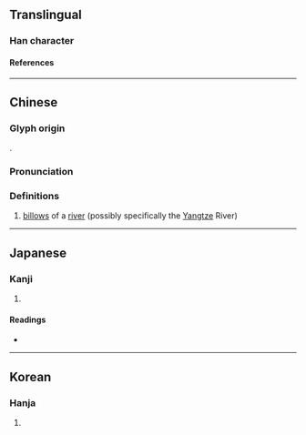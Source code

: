{{also|沄}}
{{character info/new}}
==Translingual==

===Han character===
{{Han char|rn=85|rad=水|as=12|sn=15|four=31131|canj=EMBI|ids=⿰氵雲}}

====References====
{{Han ref|kx=0652.060|dkj=18334|dj=1062.080|hdz=31739.010|uh=6F90}}

----

==Chinese==
{{zh-forms|s=沄}}

===Glyph origin===
{{Han etym}}
{{Han compound|水|雲|ls=psc|c1=s|c2=p|t1=water}}.

===Pronunciation===
{{zh-pron
|m=yún
|c=wan4
|w=3hhyn
|mc=y
|oc=y
|cat=n
}}

===Definitions===
{{zh-hanzi}}

# [[billow]]s of a [[river]] (possibly specifically the [[Yangtze]] River)

----

==Japanese==

===Kanji===
{{ja-kanji|grade=|rs=水12}}

# {{rfdef|ja|sort=水12}}

====Readings====
* {{ja-readings|on=[[うん]] (un)|kun=}}

----

==Korean==

===Hanja===
{{ko-hanja|hangeul=운|eumhun=|rv=un|mr=un|y=wun}}

# {{rfdef|ko|sort=水12}}